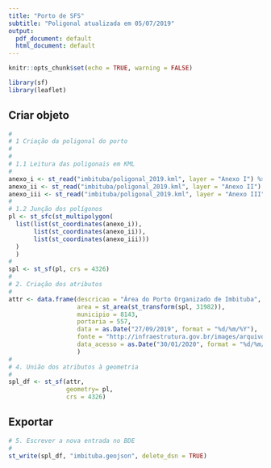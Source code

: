 ```yaml
---
title: "Porto de SFS"
subtitle: "Poligonal atualizada em 05/07/2019"
output:
  pdf_document: default
  html_document: default
---
```


```r
knitr::opts_chunk$set(echo = TRUE, warning = FALSE)

library(sf)
library(leaflet)
```

## Criar objeto

```r
#
# 1 Criação da poligonal do porto
#
#  
# 1.1 Leitura das poligonais em KML
#  
anexo_i <- st_read("imbituba/poligonal_2019.kml", layer = "Anexo I") %>% st_zm()
anexo_ii <- st_read("imbituba/poligonal_2019.kml", layer = "Anexo II") %>% st_zm()
anexo_iii <- st_read("imbituba/poligonal_2019.kml", layer = "Anexo III") %>% st_zm()
#
# 1.2 Junção dos polígonos
pl <- st_sfc(st_multipolygon(
  list(list(st_coordinates(anexo_i)), 
       list(st_coordinates(anexo_ii)),
       list(st_coordinates(anexo_iii)))
  )
  )
#
spl <- st_sf(pl, crs = 4326)
#
# 2. Criação dos atributos  
#
attr <- data.frame(descricao = "Área do Porto Organizado de Imbituba",
                   area = st_area(st_transform(spl, 31982)),
                   municipio = 8143,
                   portaria = 557,
                   data = as.Date("27/09/2019", format = "%d/%m/%Y"),
                   fonte = "http://infraestrutura.gov.br/images/arquivos-poligonais-das-areas-dos-portos-organizados/imbituba.zip",
                   data_acesso = as.Date("30/01/2020", format = "%d/%m/%Y")
                   )
#
# 4. União dos atributos à geometria
#
spl_df <- st_sf(attr,
                geometry= pl,
                crs = 4326)
```

## Exportar

```r
# 5. Escrever a nova entrada no BDE
#
st_write(spl_df, "imbituba.geojson", delete_dsn = TRUE)
```
